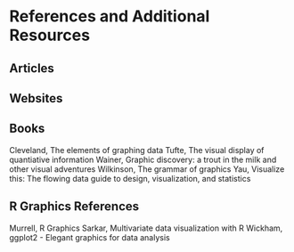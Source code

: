 References and Additional Resources
=============

Articles
-------------------


Websites
-------------------



Books
-------------------

Cleveland, The elements of graphing data
Tufte, The visual display of quantiative information
Wainer, Graphic discovery: a trout in the milk and other visual adventures
Wilkinson, The grammar of graphics
Yau, Visualize this: The flowing data guide to design, visualization, and statistics


R Graphics References
----------------------------
Murrell, R Graphics
Sarkar, Multivariate data visualization with R
Wickham, ggplot2 - Elegant graphics for data analysis

